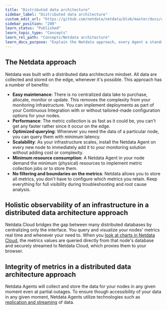 ```yaml
---
title: "Distributed data architecture"
sidebar_label: "Distributed data architecture"
custom_edit_url: "https://github.com/netdata/netdata/blob/master/docs/concepts/netdata-architecture/distributed-data-architecture.md"
sidebar_position: "200"
learn_status: "Published"
learn_topic_type: "Concepts"
learn_rel_path: "Concepts/Netdata architecture"
learn_docs_purpose: "Explain the Netdata approach, every Agent a standalone database+data collection tool+integration tools"
---
```


## The Netdata approach

Netdata was built with a distributed data architecture mindset. All data are collected and stored on the edge, whenever
it's possible. This approach has a number of benefits:

- **Easy maintenance**: There is no centralized data lake to purchase, allocate, monitor or update. This removes the
  complexity from your monitoring infrastructure. You can implement deployments as part of your Continuous Integration
  with or without tailored-made configuration options for your nodes.
- **Performance**: The metric collection is as fast as it could be, you can't get any faster rather since it occur on
  the edge.
- **Optimized querying**: Whenever you need the data of a particular node, you can query them with minimum latency.
- **Scalability**: As your infrastructure scales, install the Netdata Agent on every new node to immediately add it to
  your monitoring solution without adding cost or complexity.
- **Minimum resource consumption**: A Netdata Agent in your node demand the minimum (physical) resources to implement
  metric collection jobs or to store them.
- **No filtering and boundaries on the metrics**: Netdata allows you to store all metrics, you don't have to configure
  which metrics you retain. Keep everything for full visibility during troubleshooting and root cause analysis.

## Holistic observability of an infrastructure in a distributed data architecture approach

Netdata Cloud bridges the gap between many distributed databases by centralizing only the interface. You query and
visualize your nodes' metrics real time and whenever your need to. When
you [look at charts in Netdata Cloud](https://github.com/netdata/netdata/blob/master/docs/concepts/visualizations/from-raw-metrics-to-visualization.md), the metrics values are queried
directly from that node's database and securely streamed to Netdata Cloud, which proxies them to your browser.

## Integrity of metrics in a distributed data architecture approach

Netdata Agents will collect and store the data for your nodes in any given moment even at partial outages. To ensure
though accessibility of your data in any given moment, Netdata Agents utilize technologies such
as [replication and streaming](https://github.com/netdata/netdata/blob/master/docs/concepts/netdata-agent/metrics-streaming-replication.md)
of data. 

